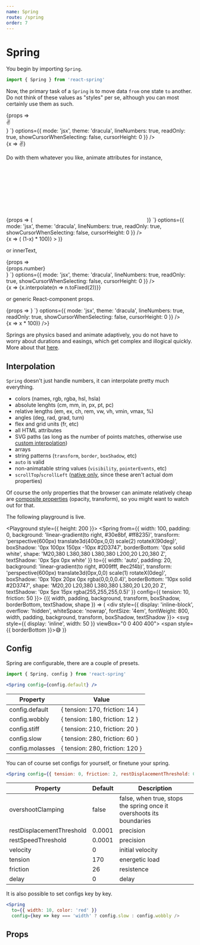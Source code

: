 ```yaml
---
name: Spring
route: /spring
order: 7
---
```



<Helmet>
  <style type="text/css">{`
    .CodeMirror {
      font-size: 14px;
      height: 100%;
    }
    .CodeMirror pre {
      line-height: 1.8!important;
    }
    .CodeMirror-line {
      padding: 0 10px!important;
    }
    .CodeMirror-lines {
      padding: 10px 0!important;
    }
    .CodeMirror-linenumber {
      padding: 0 7px 0 5px!important;
    }
    .code-table {
      display: flex;
    }
    .code-table > div {
      flex: 1;
    }
    .code-table > div:last-child {
      position: relative;
      display: flex;
      align-items: center;
      justify-content: center;
      background: #fb467b;
      font-family: -apple-system, BlinkMacSystemFont, avenir next, avenir, helvetica neue, helvetica, ubuntu, roboto, noto,
    segoe ui, arial, sans-serif;
      font-size: 4em;
      font-weight: 600;
      color: white;
    }
    .highlight {
      background: #f4e6e9;
      color: #947679;
      margin: 0 3px;
      padding: 4px 6px;
      border-radius: 3px;
    }
    .grommetux-meter {
      height: 70px;
    }
    .grommetux-meter__graphic {
      fill: transparent;
      stroke-linecap: round;
      stroke-linejoin: round;
      stroke-width: 15px;
      width: 70px;
      height: 70px;
    }
    .grommetux-meter__tracks {
      stroke: rgba(255,255,255,0.1);
    }
    .grommetux-meter__values {
      stroke: white;
    }
    code {
      background: #f4f6f9;
      color: #7D899C;
      margin: 0 3px;
      padding: 4px 6px;
      border-radius: 3px;
      font-family: "Source Code Pro",monospace;
      font-size: 14px;
    }
  `}</style>
</Helmet>

# Spring

You begin by importing `Spring`.

```jsx
import { Spring } from 'react-spring'
```

<RewindSpringProvider>
<p>
  Now, the primary task of a <code>Spring</code> is to move data <code>from</code> one state <code>to</code> another. <span className="highlight">Do not think of these values as "styles"</span> per se, although you can most certainly use them as such.
</p>

<div className="code-table">
  <CodeMirror
    value={
`<Spring
  from={{ opacity: 0 }}
  to={{ opacity: 1 }}>
  {props => <div style={props}>✌️</div>}
</Spring>`}
    options={{
      mode: 'jsx',
      theme: 'dracula',
      lineNumbers: true,
      readOnly: true,
      showCursorWhenSelecting: false,
      cursorHeight: 0
    }}
  />
  <div>
    <RewindSpring>
      {x => <animated.div style={{ opacity: x }}>✌️</animated.div>}
    </RewindSpring>
  </div>
</div>

<p>
  Do with them whatever you like, animate <span className="highlight">attributes</span> for instance, 
</p>

<div className="code-table">
  <CodeMirror
    value={
`<Spring
  from={{ x: 100 }}
  to={{ x: 0 }}>
  {props => (
    <svg strokeDashoffset={props.x}>
      <path d="..." />
    </svg>
  )}
</Spring>`}
    options={{
      mode: 'jsx',
      theme: 'dracula',
      lineNumbers: true,
      readOnly: true,
      showCursorWhenSelecting: false,
      cursorHeight: 0
    }}
  />
  <div>
    <RewindSpring>
      {x => (
        <animated.svg
          style={{ width: 100, height: 100, opacity: x }}
          viewBox="0 0 24 24"
          fill="none"
          stroke="white"
          strokeLinecap="round"
          strokeLinejoin="round"
          strokeDasharray={100}
          strokeDashoffset={x.interpolate(x => (1-x) * 100)}
        >
          <title>task-checklist-check</title>
          <path
            pathLength="100"
            className="a"
            d="M10,23.5H1.5a1,1,0,0,1-1-1V3.5a1,1,0,0,1,1-1h2"
          />
          <path
            pathLength="100"
            className="a"
            d="M15.5,2.5h2a1,1,0,0,1,1,1v6"
          />
          <path
            pathLength="100"
            className="a"
            d="M11.5,2.5a2,2,0,0,0-4,0h-2v3h8v-3Z"
          />
          <path
            pathLength="100"
            className="a"
            d="M16.5,9.5V5a.5.5,0,0,0-.5-.5H13.5"
          />
          <path
            pathLength="100"
            className="a"
            d="M5.5,4.5H3a.5.5,0,0,0-.5.5V21a.5.5,0,0,0,.5.5h7"
          />
          <line
            pathLength="100"
            className="a"
            x1="5.5"
            y1="8.499"
            x2="13.5"
            y2="8.499"
          />
          <line
            pathLength="100"
            className="a"
            x1="5.5"
            y1="11.499"
            x2="11.5"
            y2="11.499"
          />
          <line
            pathLength="100"
            className="a"
            x1="5.5"
            y1="14.499"
            x2="9.5"
            y2="14.499"
          />
          <circle pathLength="100" className="a" cx="17.5" cy="17.499" r="6" />
          <path
            pathLength="100"
            className="a"
            d="M20.174,15.755l-2.905,3.874a.75.75,0,0,1-1.13.08l-1.5-1.5"
          />
        </animated.svg>
      )}
    </RewindSpring>
  </div>
</div>

<p>
  or <span className="highlight">innerText</span>,
</p>

<div className="code-table">
  <CodeMirror
    value={
`<Spring
  from={{ number: 0 }}
  to={{ number: 1 }}>
  {props => <div>{props.number}</div>}
</Spring>`}
    options={{
      mode: 'jsx',
      theme: 'dracula',
      lineNumbers: true,
      readOnly: true,
      showCursorWhenSelecting: false,
      cursorHeight: 0
    }}
  />
  <div>
    <RewindSpring>
      {x => <animated.div style={{ fontFamily: 'monospace'}}>{x.interpolate(n => n.toFixed(2))}</animated.div>}
    </RewindSpring>
  </div>
</div>

<p>
  or generic <span className="highlight">React-component props</span>.
</p>

<div className="code-table">
  <CodeMirror
    value={
`<Spring
  from={{ value: 0 }}
  to={{ value: 100 }}>
  {props => <Donut value={props.value} />}
</Spring>`}
    options={{
      mode: 'jsx',
      theme: 'dracula',
      lineNumbers: true,
      readOnly: true,
      showCursorWhenSelecting: false,
      cursorHeight: 0
    }}
  />
  <div>
    <RewindSpring>
      {x => <AnimatedMeter type="circle" value={x.interpolate(x => x * 100)} />}
    </RewindSpring>
  </div>
</div>
</RewindSpringProvider>

<p>
  Springs are <span className="highlight">physics based</span> and animate adaptively, you do not have to worry about durations and easings, which get complex and illogical quickly. More about that <a href="/gotchas">here</a>.
</p>

## Interpolation

<p>
  <code>Spring</code> doesn't just handle numbers, it can <span className="highlight">interpolate pretty much everything</span>.
</p> 

* colors (names, rgb, rgba, hsl, hsla)
* absolute lenghts (cm, mm, in, px, pt, pc)
* relative lengths (em, ex, ch, rem, vw, vh, vmin, vmax, %)
* angles (deg, rad, grad, turn)
* flex and grid units (fr, etc)
* all HTML attributes
* SVG paths (as long as the number of points matches, otherwise use [custom interpolation](https://codesandbox.io/embed/lwpkp46om))
* arrays
* string patterns (`transform`, `border`, `boxShadow`, etc)
* `auto` is valid
* non-animatable string values (`visibility`, `pointerEvents`, etc)
* `scrollTop`/`scrollLeft` ([native only](/native), since these aren't actual dom properties)

Of course the only properties that the browser can animate relatively cheap are [composite properties](https://www.html5rocks.com/en/tutorials/speed/high-performance-animations/) (opacity, transform), so you might want to watch out for that.

The following playground is live.

<Playground style={{ height: 200 }}>
  <Spring
    from={{
      width: 100,
      padding: 0,
      background: 'linear-gradient(to right, #30e8bf, #ff8235)',
      transform: 'perspective(600px) translate3d(400px,0,0) scale(2) rotateX(90deg)',
      boxShadow: '0px 100px 150px -10px #2D3747',
      borderBottom: '0px solid white',
      shape: 'M20,380 L380,380 L380,380 L200,20 L20,380 Z',
      textShadow: '0px 5px 0px white'
    }}
    to={{ 
      width: 'auto', 
      padding: 20, 
      background: 'linear-gradient(to right, #009fff, #ec2f4b)', 
      transform: 'perspective(600px) translate3d(0px,0,0) scale(1) rotateX(0deg)', 
      boxShadow: '0px 10px 20px 0px rgba(0,0,0,0.4)', 
      borderBottom: '10px solid #2D3747', 
      shape: 'M20,20 L20,380 L380,380 L380,20 L20,20 Z', 
      textShadow: '0px 5px 15px rgba(255,255,255,0.5)' 
    }} config={{ tension: 10, friction: 50 }}>
    {({ width, padding, background, transform, boxShadow, borderBottom, textShadow, shape }) => (
      <div style={{ display: 'inline-block',
      overflow: 'hidden',
      whiteSpace: 'nowrap',
      fontSize: '4em',
      fontWeight: 800, width, padding, background, transform, boxShadow, textShadow }}>
        <svg style={{ display: 'inline', width: 50 }} viewBox="0 0 400 400">
          <path d={shape} fill="#2D3747"/>
        </svg>
        <span style={{ borderBottom }}>😅</span>
      </div>
    )}
  </Spring>
</Playground>

## Config

Spring are configurable, there are a couple of presets.

```jsx
import { Spring, config } from 'react-spring'

<Spring config={config.default} />
````

| Property                  | Value |
| ------------------------- | ------- |
| config.default             | { tension: 170, friction: 14 }
| config.wobbly              | { tension: 180, friction: 12 }
| config.stiff               | { tension: 210, friction: 20 }
| config.slow                | { tension: 280, friction: 60 }
| config.molasses            | { tension: 280, friction: 120 }

You can of course set configs for yourself, or finetune your spring. 

```jsx
<Spring config={{ tension: 0, friction: 2, restDisplacementThreshold: 0.1 }} />
````

| Property                  | Default | Description       |
| ------------------------- | ----------- | ------------- |
| overshootClamping         | false       | false, when true, stops the spring once it overshoots its boundaries
| restDisplacementThreshold | 0.0001      | precision
| restSpeedThreshold        | 0.0001      | precision
| velocity                  | 0           | initial velocity
| tension                   | 170         | energetic load
| friction                  | 26          | resistence
| delay                     | 0           | delay

It is also possible to set configs key by key.

```jsx
<Spring
  to={{ width: 10, color: 'red' }}
  config={key => key === 'width' ? config.slow : config.wobbly />
```

## Props

<PropsTable of={Spring} />
